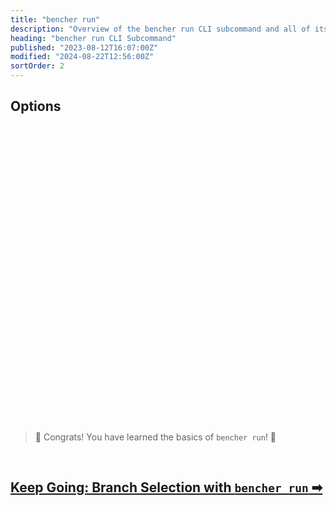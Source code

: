 ```yaml
---
title: "bencher run"
description: "Overview of the bencher run CLI subcommand and all of its flags, arguments, and features"
heading: "bencher run CLI Subcommand"
published: "2023-08-12T16:07:00Z"
modified: "2024-08-22T12:56:00Z"
sortOrder: 2
---
```



<Intro />

<Cmd />

<BenchmarkCommand />

## Options

<Project />

<br />

<Token />

<br />

<BranchSelection />

<br />

<Hash />

<br />

<NoHash />

<br />

<Testbed />

<br />

<Thresholds />

<br />

<Adapters />

<br />

<Iter />

<br />

<Fold />

<br />

<Backdate />

<br />

<AllowFailure />

<br />

<Format />

<br />

<Quiet />

<br />

<GitHubActions />

<br />

<CiOnlyThresholds />

<br />

<CiOnlyOnAlert />

<br />

<CiId />

<br/>

<CiNumber />

<br/>

<Shell />

<br />

<Flag />

<br />

<Exec />

<br />

<Host />

<br />

<Attempts />

<br />

<RetryAfter />

<br />

<DryRun />

<br />

<Help />

<br />
<br />

> 🐰 Congrats! You have learned the basics of <code>bencher run</code>! 🎉

<br/>

<h2><a href="/docs/explanation/branch-selection/">Keep Going: Branch Selection with <code>bencher run</code> ➡</a></h2>